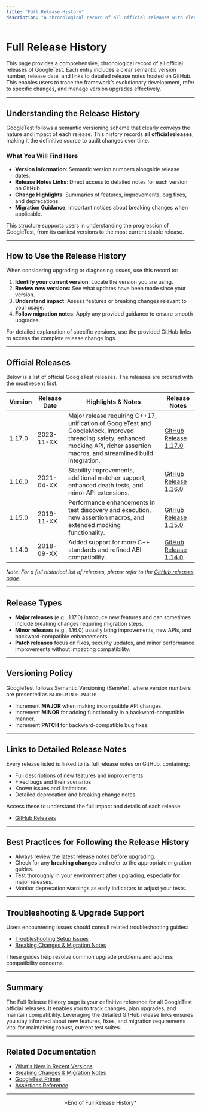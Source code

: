 ```yaml
---
title: "Full Release History"
description: "A chronological record of all official releases with clear versioning, including links to detailed release notes on GitHub. Allows users to trace the framework’s development and reference specific updates tied to each version."
---
```


# Full Release History

This page provides a comprehensive, chronological record of all official releases of GoogleTest. Each entry includes a clear semantic version number, release date, and links to detailed release notes hosted on GitHub. This enables users to trace the framework’s evolutionary development, refer to specific changes, and manage version upgrades effectively.

---

## Understanding the Release History

GoogleTest follows a semantic versioning scheme that clearly conveys the nature and impact of each release. This history records **all official releases**, making it the definitive source to audit changes over time.

### What You Will Find Here

- **Version Information**: Semantic version numbers alongside release dates.
- **Release Notes Links**: Direct access to detailed notes for each version on GitHub.
- **Change Highlights**: Summaries of features, improvements, bug fixes, and deprecations.
- **Migration Guidance**: Important notices about breaking changes when applicable.

This structure supports users in understanding the progression of GoogleTest, from its earliest versions to the most current stable release.

---

## How to Use the Release History

When considering upgrading or diagnosing issues, use this record to:

1. **Identify your current version**: Locate the version you are using.
2. **Review new versions**: See what updates have been made since your version.
3. **Understand impact**: Assess features or breaking changes relevant to your usage.
4. **Follow migration notes**: Apply any provided guidance to ensure smooth upgrades.

For detailed explanation of specific versions, use the provided GitHub links to access the complete release change logs.

---

## Official Releases

Below is a list of official GoogleTest releases. The releases are ordered with the most recent first.

| Version  | Release Date | Highlights & Notes | Release Notes |
|----------|--------------|-------------------|---------------|
| 1.17.0   | 2023-11-XX   | Major release requiring C++17, unification of GoogleTest and GoogleMock, improved threading safety, enhanced mocking API, richer assertion macros, and streamlined build integration. | [GitHub Release 1.17.0](https://github.com/google/googletest/releases/tag/v1.17.0) |
| 1.16.0   | 2021-04-XX   | Stability improvements, additional matcher support, enhanced death tests, and minor API extensions. | [GitHub Release 1.16.0](https://github.com/google/googletest/releases/tag/v1.16.0) |
| 1.15.0   | 2019-11-XX   | Performance enhancements in test discovery and execution, new assertion macros, and extended mocking functionality. | [GitHub Release 1.15.0](https://github.com/google/googletest/releases/tag/v1.15.0) |
| 1.14.0   | 2018-09-XX   | Added support for more C++ standards and refined ABI compatibility. | [GitHub Release 1.14.0](https://github.com/google/googletest/releases/tag/v1.14.0) |

*Note: For a full historical list of releases, please refer to the [GitHub releases page](https://github.com/google/googletest/releases).* 

---

## Release Types

- **Major releases** (e.g., 1.17.0) introduce new features and can sometimes include breaking changes requiring migration steps.
- **Minor releases** (e.g., 1.16.0) usually bring improvements, new APIs, and backward-compatible enhancements.
- **Patch releases** focus on fixes, security updates, and minor performance improvements without impacting compatibility.

---

## Versioning Policy

GoogleTest follows Semantic Versioning (SemVer), where version numbers are presented as `MAJOR.MINOR.PATCH`:

- Increment **MAJOR** when making incompatible API changes.
- Increment **MINOR** for adding functionality in a backward-compatible manner.
- Increment **PATCH** for backward-compatible bug fixes.

---

## Links to Detailed Release Notes

Every release listed is linked to its full release notes on GitHub, containing:

- Full descriptions of new features and improvements
- Fixed bugs and their scenarios
- Known issues and limitations
- Detailed deprecation and breaking change notes

Access these to understand the full impact and details of each release:

- [GitHub Releases](https://github.com/google/googletest/releases)

---

## Best Practices for Following the Release History

- Always review the latest release notes before upgrading.
- Check for any **breaking changes** and refer to the appropriate migration guides.
- Test thoroughly in your environment after upgrading, especially for major releases.
- Monitor deprecation warnings as early indicators to adjust your tests.

---

## Troubleshooting & Upgrade Support

Users encountering issues should consult related troubleshooting guides:

- [Troubleshooting Setup Issues](https://google.github.io/googletest/getting-started/project-setup-validation/troubleshooting-setup.html)
- [Breaking Changes & Migration Notes](https://google.github.io/googletest/changelog/breaking-changes-upgrade-guides/breaking-changes.html)

These guides help resolve common upgrade problems and address compatibility concerns.

---

## Summary

The Full Release History page is your definitive reference for all GoogleTest official releases. It enables you to track changes, plan upgrades, and maintain compatibility. Leveraging the detailed GitHub release links ensures you stay informed about new features, fixes, and migration requirements vital for maintaining robust, current test suites.

---

## Related Documentation

- [What's New in Recent Versions](https://google.github.io/googletest/changelog/release-highlights/whats-new.html)
- [Breaking Changes & Migration Notes](https://google.github.io/googletest/changelog/breaking-changes-upgrade-guides/breaking-changes.html)
- [GoogleTest Primer](https://google.github.io/googletest/primer.html)
- [Assertions Reference](https://github.com/google/googletest/blob/main/docs/reference/assertions.md)

---

<div align="center">*End of Full Release History*</div>
